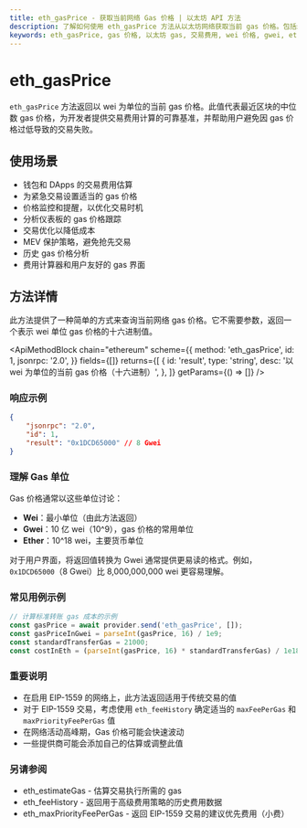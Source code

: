```yaml
---
title: eth_gasPrice - 获取当前网络 Gas 价格 | 以太坊 API 方法
description: 了解如何使用 eth_gasPrice 方法从以太坊网络获取当前 gas 价格。包括示例和实际应用。
keywords: eth_gasPrice, gas 价格, 以太坊 gas, 交易费用, wei 价格, gwei, eth 费用, gas 成本计算, 交易成本
---
```


# eth_gasPrice

`eth_gasPrice` 方法返回以 wei 为单位的当前 gas 价格。此值代表最近区块的中位数 gas 价格，为开发者提供交易费用计算的可靠基准，并帮助用户避免因 gas 价格过低导致的交易失败。

## 使用场景

- 钱包和 DApps 的交易费用估算
- 为紧急交易设置适当的 gas 价格
- 价格监控和提醒，以优化交易时机
- 分析仪表板的 gas 价格跟踪
- 交易优化以降低成本
- MEV 保护策略，避免抢先交易
- 历史 gas 价格分析
- 费用计算器和用户友好的 gas 界面

## 方法详情

此方法提供了一种简单的方式来查询当前网络 gas 价格。它不需要参数，返回一个表示 wei 单位 gas 价格的十六进制值。

<ApiMethodBlock
	chain="ethereum"
	scheme={{
		method: 'eth_gasPrice',
		id: 1,
		jsonrpc: '2.0',
	}}
	fields={[]}
	returns={[
		{
			id: 'result',
			type: 'string',
			desc: '以 wei 为单位的当前 gas 价格（十六进制）',
		},
	]}
	getParams={() => []}
/>

### 响应示例

```json
{
	"jsonrpc": "2.0",
	"id": 1,
	"result": "0x1DCD65000" // 8 Gwei
}
```

### 理解 Gas 单位

Gas 价格通常以这些单位讨论：
- **Wei**：最小单位（由此方法返回）
- **Gwei**：10 亿 wei（10^9），gas 价格的常用单位
- **Ether**：10^18 wei，主要货币单位

对于用户界面，将返回值转换为 Gwei 通常提供更易读的格式。例如，`0x1DCD65000`（8 Gwei）比 8,000,000,000 wei 更容易理解。

### 常见用例示例

```javascript
// 计算标准转账 gas 成本的示例
const gasPrice = await provider.send('eth_gasPrice', []);
const gasPriceInGwei = parseInt(gasPrice, 16) / 1e9;
const standardTransferGas = 21000;
const costInEth = (parseInt(gasPrice, 16) * standardTransferGas) / 1e18;
```

### 重要说明

- 在启用 EIP-1559 的网络上，此方法返回适用于传统交易的值
- 对于 EIP-1559 交易，考虑使用 `eth_feeHistory` 确定适当的 `maxFeePerGas` 和 `maxPriorityFeePerGas` 值
- 在网络活动高峰期，Gas 价格可能会快速波动
- 一些提供商可能会添加自己的估算或调整此值

### 另请参阅

- <Link to="/docs/ethereum/core-methods/eth_estimateGas" title="计算交易所需的 gas">eth_estimateGas</Link> - 估算交易执行所需的 gas
- <Link to="/docs/ethereum/core-methods/eth_feeHistory" title="分析历史费用数据">eth_feeHistory</Link> - 返回用于高级费用策略的历史费用数据
- <Link to="/docs/ethereum/core-methods/eth_maxPriorityFeePerGas" title="获取建议的优先费用">eth_maxPriorityFeePerGas</Link> - 返回 EIP-1559 交易的建议优先费用（小费）
